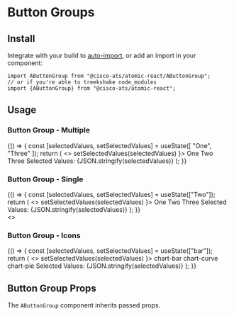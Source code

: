 

<Meta title="Components/Button Groups" component={AButtonGroup} />

# Button Groups

## Install

Integrate with your build to [auto-import](?path=/docs/getting-started--page#integrating), or add an import in your component:

```
import AButtonGroup from "@cisco-ats/atomic-react/AButtonGroup";
// or if you're able to treekshake node_modules
import {AButtonGroup} from "@cisco-ats/atomic-react";
```

## Usage

<Canvas>
  <Story name="usage-1">
    <div style={{marginRight: 20}}>
      <h3>Button Group - Multiple</h3>
      <YourComponent>
        {() => {
          const [selectedValues, setSelectedValues] = useState([
            "One",
            "Three"
          ]);
          return (
            <>
              <AButtonGroup
                multiple
                selectedValues={selectedValues}
                onChange={(_, selectedValues) =>
                  setSelectedValues(selectedValues)
                }>
                <AButton value="One">One</AButton>
                <AButton value="Two">Two</AButton>
                <AButton value="Three">Three</AButton>
              </AButtonGroup>
              <ADivider />
              Selected Values: {JSON.stringify(selectedValues)}
            </>
          );
        }}
      </YourComponent>
    </div>
  </Story>
  <Story name="usage-2">
    <div style={{marginRight: 20}}>
      <h3>Button Group - Single</h3>
      <YourComponent>
        {() => {
          const [selectedValues, setSelectedValues] = useState(["Two"]);
          return (
            <>
              <AButtonGroup
                selectedValues={selectedValues}
                onChange={(_, selectedValues) =>
                  setSelectedValues(selectedValues)
                }>
                <AButton value="One">One</AButton>
                <AButton value="Two">Two</AButton>
                <AButton value="Three">Three</AButton>
              </AButtonGroup>
              <ADivider />
              Selected Values: {JSON.stringify(selectedValues)}
            </>
          );
        }}
      </YourComponent>
    </div>
  </Story>
  <Story name="usage-3">
    <>
      <h3>Button Group - Icons</h3>
      <YourComponent>
        {() => {
          const [selectedValues, setSelectedValues] = useState(["bar"]);
          return (
            <>
              <AButtonGroup
                selectedValues={selectedValues}
                onChange={(_, selectedValues) =>
                  setSelectedValues(selectedValues)
                }>
                <AButton value="bar" icon>
                  <AIcon>chart-bar</AIcon>
                </AButton>
                <AButton value="line" icon>
                  <AIcon>chart-curve</AIcon>
                </AButton>
                <AButton value="pie" icon>
                  <AIcon>chart-pie</AIcon>
                </AButton>
              </AButtonGroup>
              <ADivider />
              Selected Values: {JSON.stringify(selectedValues)}
            </>
          );
        }}
      </YourComponent>
    </>
  </Story>
</Canvas>

## Button Group Props

The `AButtonGroup` component inherits passed props.

<ArgsTable of={AButtonGroup} />
